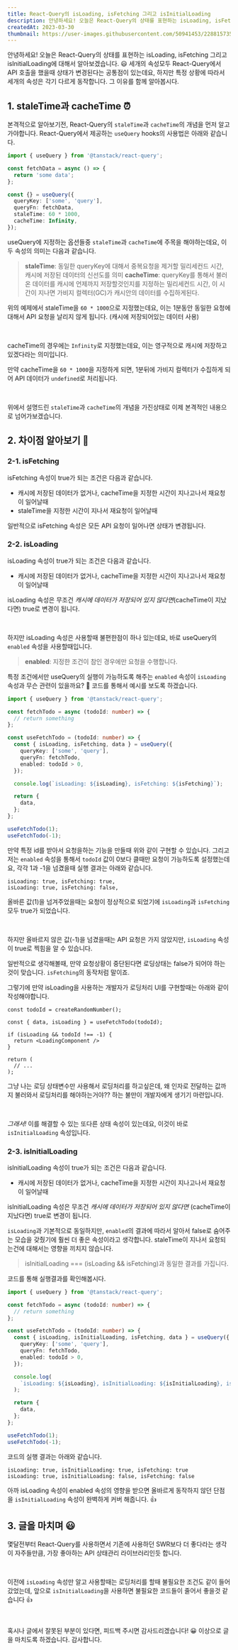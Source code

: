 ```yaml
---
title: React-Query의 isLoading, isFetching 그리고 isInitialLoading
description: 안녕하세요! 오늘은 React-Query의 상태를 표현하는 isLoading, isFetching 그리고 isInitialLoading에 대해서 알아보겠습니다.
createdAt: 2023-03-30
thumbnail: https://user-images.githubusercontent.com/50941453/228815735-4dd016c3-eab4-4fc9-ab90-38b2ade05dcc.png
---
```


안녕하세요! 오늘은 React-Query의 상태를 표현하는 isLoading, isFetching 그리고 isInitialLoading에 대해서 알아보겠습니다. 😃 세개의 속성모두 React-Query에서 API 호출을 했을때 상태가 변경된다는 공통점이 있는데요, 하지만 특정 상황에 따라서 세개의 속성은 각기 다르게 동작합니다. 그 이유를 함께 알아봅시다.

## 1. staleTime과 cacheTime ⏰

본격적으로 알아보기전, React-Query의 `staleTime`과 `cacheTime`의 개념을 먼저 알고가야합니다. React-Query에서 제공하는 `useQuery` hooks의 사용법은 아래와 같습니다.

```typescript
import { useQuery } from '@tanstack/react-query';

const fetchData = async () => {
  return 'some data';
};

const {} = useQuery({
  queryKey: ['some', 'query'],
  queryFn: fetchData,
  staleTime: 60 * 1000,
  cacheTime: Infinity,
});
```

useQuery에 지정하는 옵션들중 `staleTime`과 `cacheTime`에 주목을 해야하는데요, 이 두 속성의 의미는 다음과 같습니다.

> **staleTime**: 동일한 queryKey에 대해서 중복요청을 제거할 밀리세컨드 시간, 캐시에 저장된 데이터의 신선도를 의미
> **cacheTime**: queryKey를 통해서 불러온 데이터를 캐시에 언제까지 저장할것인지를 지정하는 밀리세컨드 시간, 이 시간이 지나면 가비지 컬렉터(GC)가 캐시안의 데이터를 수집하게된다.

위의 예제에서 staleTime을 `60 * 1000`으로 지정했는데요, 이는 1분동안 동일한 요청에 대해서 API 요청을 날리지 않게 됩니다. (캐시에 저장되어있는 데이터 사용)

<br />

cacheTime의 경우에는 `Infinity`로 지정했는데요, 이는 영구적으로 캐시에 저장하고 있겠다라는 의미입니다.

만약 cacheTime을 `60 * 1000`을 지정하게 되면, 1분뒤에 가비지 컬렉터가 수집하게 되어 API 데이터가 `undefined`로 처리됩니다.

<br />

위에서 설명드린 `staleTime`과 `cacheTime`의 개념을 가진상태로 이제 본격적인 내용으로 넘어가보겠습니다.

## 2. 차이점 알아보기 📌

### 2-1. isFetching

isFetching 속성이 true가 되는 조건은 다음과 같습니다.

- 캐시에 저장된 데이터가 없거나, cacheTime을 지정한 시간이 지나고나서 재요청이 일어날때
- staleTime을 지정한 시간이 지나서 재요청이 일어날때

일반적으로 isFetching 속성은 모든 API 요청이 일어나면 상태가 변경됩니다.

### 2-2. isLoading

isLoading 속성이 true가 되는 조건은 다음과 같습니다.

- 캐시에 저장된 데이터가 없거나, cacheTime을 지정한 시간이 지나고나서 재요청이 일어날때

isLoading 속성은 무조건 _캐시에 데이터가 저장되어 있지 않다면_(cacheTime이 지났다면) true로 변경이 됩니다.

<br />

하지만 isLoading 속성은 사용할때 불편한점이 하나 있는데요, 바로 useQuery의 `enabled` 속성을 사용할때입니다.

> **enabled**: 지정한 조건이 참인 경우에만 요청을 수행합니다.

특정 조건에서만 useQuery의 실행이 가능하도록 해주는 `enabled` 속성이 `isLoading` 속성과 무슨 관련이 있을까요? 🤔 코드를 통해서 예시를 보도록 하겠습니다.

```typescript
import { useQuery } from '@tanstack/react-query';

const fetchTodo = async (todoId: number) => {
  // return something
};

const useFetchTodo = (todoId: number) => {
  const { isLoading, isFetching, data } = useQuery({
    queryKey: ['some', 'query'],
    queryFn: fetchTodo,
    enabled: todoId > 0,
  });

  console.log(`isLoading: ${isLoading}, isFetching: ${isFetching}`);

  return {
    data,
  };
};

useFetchTodo(1);
useFetchTodo(-1);
```

만약 특정 id를 받아서 요청을하는 기능을 만들때 위와 같이 구현할 수 있습니다. 그리고 저는 `enabled` 속성을 통해서 `todoId` 값이 0보다 클때만 요청이 가능하도록 설정했는데요, 각각 1과 -1을 넘겼을때 실행 결과는 아래와 같습니다.

```shell
isLoading: true, isFetching: true,
isLoading: true, isFetching: false,
```

올바른 값(1)을 넘겨주었을때는 요청이 정상적으로 되었기에 `isLoading`과 `isFetching` 모두 true가 되었습니다.

<br />

하지만 올바르지 않은 값(-1)을 넘겼을때는 API 요청은 가지 않았지만, `isLoading` 속성이 true로 찍힘을 알 수 있습니다.

일반적으로 생각해볼때, 만약 요청상황이 중단된다면 로딩상태는 false가 되어야 하는것이 맞습니다. `isFetching`의 동작처럼 말이죠.

그렇기에 만약 isLoading을 사용하는 개발자가 로딩처리 UI를 구현할때는 아래와 같이 작성해야합니다.

```tsx
const todoId = createRandomNumber();

const { data, isLoading } = useFetchTodo(todoId);

if (isLoading && todoId !== -1) {
  return <LoadingComponent />
}

return (
  // ...
);
```

그냥 나는 로딩 상태변수만 사용해서 로딩처리를 하고싶은데, 왜 인자로 전달하는 값까지 불러와서 로딩처리를 해야하는거야?? 하는 불만이 개발자에게 생기기 마련입니다.

<br />

_그래서!_ 이를 해결할 수 있는 또다른 상태 속성이 있는데요, 이것이 바로 `isInitialLoading` 속성입니다.

### 2-3. isInitialLoading

isInitialLoading 속성이 true가 되는 조건은 다음과 같습니다.

- 캐시에 저장된 데이터가 없거나, cacheTime을 지정한 시간이 지나고나서 재요청이 일어날때

isInitialLoading 속성은 무조건 _캐시에 데이터가 저장되어 있지 않다면_ (cacheTime이 지났다면) true로 변경이 됩니다.

`isLoading`과 기본적으로 동일하지만, `enabled`의 결과에 따라서 알아서 false로 숨어주는 모습을 갖췄기에 훨씬 더 좋은 속성이라고 생각합니다. staleTime이 지나서 요청되는건에 대해서는 영향을 끼치지 않습니다.

> isInitialLoading === (isLoading && isFetching)과 동일한 결과를 가집니다.

코드를 통해 실행결과를 확인해봅시다.

```typescript
import { useQuery } from '@tanstack/react-query';

const fetchTodo = async (todoId: number) => {
  // return something
};

const useFetchTodo = (todoId: number) => {
  const { isLoading, isInitialLoading, isFetching, data } = useQuery({
    queryKey: ['some', 'query'],
    queryFn: fetchTodo,
    enabled: todoId > 0,
  });

  console.log(
    `isLoading: ${isLoading}, isInitialLoading: ${isInitialLoading}, isFetching: ${isFetching}`,
  );

  return {
    data,
  };
};

useFetchTodo(1);
useFetchTodo(-1);
```

코드의 실행 결과는 아래와 같습니다.

```shell
isLoading: true, isInitialLoading: true, isFetching: true
isLoading: true, isInitialLoading: false, isFetching: false
```

아까 isLoading 속성이 enabled 속성의 영향을 받으면 올바르게 동작하지 않던 단점을 `isInitialLoading` 속성이 완벽하게 커버 해줍니다. 👍

## 3. 글을 마치며 😃

몇달전부터 React-Query를 사용하면서 기존에 사용하던 SWR보다 더 좋다라는 생각이 자주들만큼, 가장 좋아하는 API 상태관리 라이브러리인듯 합니다.

<br />

이전에 `isLoading` 속성만 알고 사용할때는 로딩처리를 할때 불필요한 조건도 같이 들어갔었는데, 앞으로 `isInitialLoading`을 사용하면 불필요한 코드들이 줄어서 좋을것 같습니다 👍

<br />

혹시나 글에서 잘못된 부분이 있다면, 피드백 주시면 감사드리겠습니다! 😀 이상으로 글을 마치도록 하겠습니다. 감사합니다.
